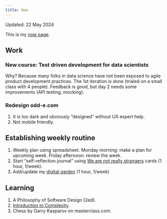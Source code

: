 ```yaml
---
title: Now
---
```


Updated: 22 May 2024

This is my [now page](https://nownownow.com/about).


## Work

### New course: Test driven development for data scientists

Why? Because many folks in data science have not been exposed to agile product development practices.
The 1st iteration is done (trialed on a small class with 4 people). Feedback is good, but day 2 needs some improvements (API testing, mocking).

### Redesign odd-e.com

1. It is too dark and obviously "designed" without UX expert help.
2. Not mobile friendly.


## Establishing weekly routine

1. Weekly plan using spreadsheet. Monday morning: make a plan for upcoming week. Friday afternoon: review the week.
2. Start "self-reflection journal" using [We are not really strangers](https://www.werenotreallystrangers.com/collections/games/products/self-reflection-kit) cards (1 hour, 1/week).
3. Add/update my [digital garden](https://vanzaj.github.io/vz-logbook/) (1 hour, 1/week)


## Learning

1. A Philosophy of Software Design (2ed).
2. [Introduction to Complexity](https://www.complexityexplorer.org/courses/165-introduction-to-complexity).
3. Chess by Garry Kasparov on masterclass.com.
